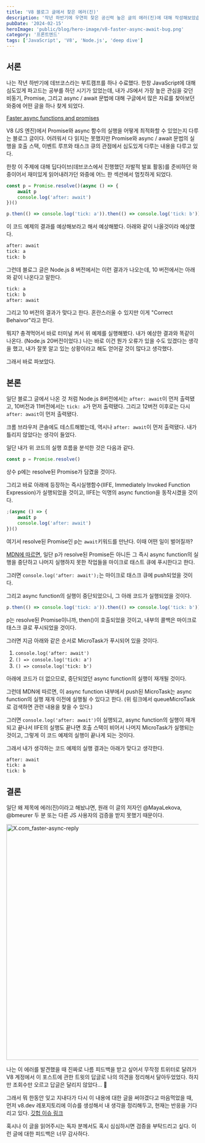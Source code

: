 ```yaml
---
title: 'V8 블로그 글에서 찾은 에러(진)'
description: '작년 하반기에 우연히 찾은 공신력 높은 글의 에러(진)에 대해 작성해보았습니다.'
pubDate: '2024-02-15'
heroImage: 'public/blog/hero-image/v8-faster-async-await-bug.png'
category: '프론트엔드'
tags: ['JavaScript', 'V8', 'Node.js', 'deep dive']
---
```


## 서론

나는 작년 하반기에 데브코스라는 부트캠프를 하나 수료했다. 한창 JavaScript에 대해 심도있게 파고드는 공부를 하던 시기가 있었는데, 내가 JS에서 가장 높은 관심을 갖던 비동기, Promise, 그리고 async / await 문법에 대해 구글에서 많은 자료를 찾아보던 와중에 어떤 글을 하나 찾게 되었다.

[Faster async functions and promises](https://v8.dev/blog/fast-async)

V8 (JS 엔진)에서 Promise와 async 함수의 실행을 어떻게 최적화할 수 있었는지 다루는 블로그 글이다. 어려워서 다 읽지는 못했지만 Promise와 async / await 문법의 실행을 호출 스택, 이벤트 루프와 태스크 큐의 관점에서 심도있게 다루는 내용을 다루고 있다.

한창 이 주제에 대해 딥다이브(데브코스에서 진행했던 자발적 발표 활동)를 준비하던 와중이어서 재미있게 읽어내려가던 와중에 어느 한 섹션에서 멈칫하게 되었다.

```js
const p = Promise.resolve()(async () => {
	await p
	console.log('after: await')
})()

p.then(() => console.log('tick: a')).then(() => console.log('tick: b'))
```

이 코드 예제의 결과를 예상해보라고 해서 예상해봤다. 아래와 같이 나올것이라 예상했다.

```bash
after: await
tick: a
tick: b
```

그런데 블로그 글은 Node.js 8 버전에서는 이런 결과가 나오는데, 10 버전에서는 아래와 같이 나온다고 말한다.

```bash
tick: a
tick: b
after: await
```

그리고 10 버전의 결과가 맞다고 한다. 혼란스러울 수 있지만 이게 "Correct Behaivor"라고 한다.

뭐지? 충격먹어서 바로 터미널 켜서 위 예제를 실행해봤다. 내가 예상한 결과와 똑같이 나온다. (Node.js 20버전이었다.)
나는 바로 이건 뭔가 오류가 있을 수도 있겠다는 생각을 했고, 내가 잘못 알고 있는 상황이라고 해도 얻어갈 것이 많다고 생각했다.

그래서 바로 파보았다.

## 본론

일단 블로그 글에서 나온 것 처럼 Node.js 8버전에서는 `after: await`이 먼저 출력됐고, 10버전과 11버전에서는 `tick: a`가 먼저 출력됐다. 그리고 12버전 이후로는 다시 `after: await`이 먼저 출력됐다.

크롬 브라우저 콘솔에도 테스트해봤는데, 역시나 `after: await`이 먼저 출력됐다. 내가 틀리지 않았다는 생각이 들었다.

일단 내가 위 코드의 실행 흐름을 분석한 것은 다음과 같다.

```js
const p = Promise.resolve()
```

상수 p에는 resolve된 Promise가 담겼을 것이다.

그리고 바로 아래에 등장하는 즉시실행함수(IIFE, Immediately Invoked Function Expression)가 실행되었을 것이고, IIFE는 익명의 async function을 동작시켰을 것이다.

```js
;(async () => {
	await p
	console.log('after: await')
})()
```

여기서 resolve된 Promise인 p는 `await`키워드를 만난다. 이때 어떤 일이 벌어질까?

[MDN에 따르면](https://developer.mozilla.org/en-US/docs/Web/JavaScript/Reference/Operators/await#control_flow_effects_of_await), 일단 p가 resolve된 Promise든 아니든 그 즉시 async function의 실행을 중단하고 나머지 실행하지 못한 작업들을 마이크로 태스트 큐에 푸시한다고 한다.

그러면 `console.log('after: await');`는 마이크로 태스크 큐에 push되었을 것이다.

그리고 async function의 실행이 중단되었으니, 그 아래 코드가 실행되었을 것이다.

```js
p.then(() => console.log('tick: a')).then(() => console.log('tick: b'))
```

p는 resolve된 Promise이니까, then()이 호출되었을 것이고, 내부의 콜백은 마이크로 태스크 큐로 푸시되었을 것이다.

그러면 지금 아래와 같은 순서로 MicroTask가 푸시되어 있을 것이다.

1. `console.log('after: await')`
2. `() => console.log('tick: a')`
3. `() => console.log('tick: b')`

아래에 코드가 더 없으므로, 중단되었던 async function의 실행이 재개될 것이다.

그런데 MDN에 따르면, 이 async function 내부에서 push된 MicroTask는 async function의 실행 재개 이전에 실행될 수 있다고 한다. (위 링크에서 queueMicroTask로 검색하면 관련 내용을 찾을 수 있다.)

그러면 `console.log('after: await')`이 실행되고, async function의 실행이 재개되고 끝나서 IIFE의 실행도 끝나면 호출 스택이 비어서 나머지 MicroTask가 실행되는 것이고, 그렇게 이 코드 예제의 실행이 끝나게 되는 것이다.

그래서 내가 생각하는 코드 예제의 실행 결과는 아래가 맞다고 생각한다.

```bash
after: await
tick: a
tick: b
```

## 결론

일단 왜 제목에 에러(진)이라고 해놨냐면, 원래 이 글의 저자인 @MayaLekova, @bmeurer 두 분 또는 다른 JS 사용자의 검증을 받지 못했기 때문이다.

<img
	width='616'
	alt='X.com_faster-async-reply'
	src='https://github.com/sscoderati/sscoderati.github.io/assets/69716992/3d43783f-4f77-404d-b12f-e6738603b785'
	style='margin: 0 auto'
/>

나는 이 에러를 발견했을 때 진짜로 나름 피드백을 받고 싶어서 무작정 트위터로 달려가 V8 계정에서 이 포스트에 관한 트윗의 답글로 나의 의견을 정리해서 달아두었었다. 하지만 조회수만 오르고 답글은 달리지 않았다... 🥹

그래서 뭐 한동안 잊고 지내다가 다시 이 내용에 대한 글을 써야겠다고 마음먹었을 때, 먼저 v8.dev 레포지토리에 이슈를 생성해서 내 생각을 정리해두고, 현재는 반응을 기다리고 있다. [깃헙 이슈 링크](https://github.com/v8/v8.dev/issues/735)

혹시나 이 글을 읽어주시는 독자 분께서도 혹시 심심하시면 검증을 부탁드리고 싶다. 이런 글에 대한 피드백은 너무 감사하다.
